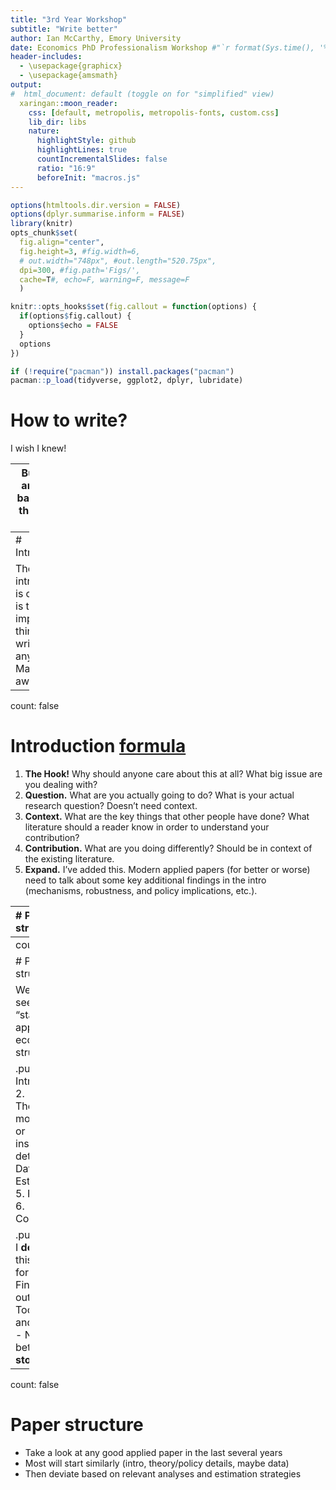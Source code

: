 ```yaml
---
title: "3rd Year Workshop"
subtitle: "Write better"
author: Ian McCarthy, Emory University
date: Economics PhD Professionalism Workshop #"`r format(Sys.time(), '%d %B %Y')`"
header-includes: 
  - \usepackage{graphicx}
  - \usepackage{amsmath}
output:
#  html_document: default (toggle on for "simplified" view)
  xaringan::moon_reader:
    css: [default, metropolis, metropolis-fonts, custom.css] 
    lib_dir: libs
    nature:
      highlightStyle: github
      highlightLines: true
      countIncrementalSlides: false
      ratio: "16:9"
      beforeInit: "macros.js"
---
```


<!-- Adjust some CSS code for font size, maintain R code font size -->
<style type="text/css">
.remark-slide-content {
    font-size: 30px;
    padding: 1em 2em 1em 2em;    
}
.remark-code, .remark-inline-code { 
    font-size: 20px;
}
</style>


<!-- Set R options for how code chunks are displayed and load packages -->
```r
options(htmltools.dir.version = FALSE)
options(dplyr.summarise.inform = FALSE)
library(knitr)
opts_chunk$set(
  fig.align="center",  
  fig.height=3, #fig.width=6,
  # out.width="748px", #out.length="520.75px",
  dpi=300, #fig.path='Figs/',
  cache=T#, echo=F, warning=F, message=F
  )

knitr::opts_hooks$set(fig.callout = function(options) {
  if(options$fig.callout) {
    options$echo = FALSE
  }
  options
})

if (!require("pacman")) install.packages("pacman")
pacman::p_load(tidyverse, ggplot2, dplyr, lubridate)
```

# How to write?

I wish I knew!

--
But there are some basic rules that might help

---
# Introduction

The introduction is critical. It is the most important thing you'll write for any paper. Make it awesome!


---
count: false

# Introduction [formula](https://www.albany.edu/spatial/training/5-The%20Introduction%20Formula.pdf)

1. **The Hook!** Why should anyone care about this at all? What big issue are you dealing with?
2. **Question.** What are you actually going to do? What is your actual research question? Doesn't need context.
3. **Context.** What are the key things that other people have done? What literature should a reader know in order to understand your contribution? 
4. **Contribution.** What are you doing differently? Should be in context of the existing literature.
5. **Expand.** I've added this. Modern applied papers (for better or worse) need to talk about some key additional findings in the intro (mechanisms, robustness, and policy implications, etc.).


---
# Paper structure

We've all seen the "standard" applied econ paper structure:

.pull-left[
1. Introduction
2. Theoretical motivation or institutional details
3. Data
4. Estimation
5. Results
6. Conclusion
]

---
count: false

# Paper structure

We've all seen the "standard" applied econ paper structure:

.pull-left[
1. Introduction
2. Theoretical motivation or institutional details
3. Data
4. Estimation
5. Results
6. Conclusion
]

.pull-right[
I **do not** like this formula...
- Fine as outline
- Too rigid and boring
- Need better **story**
]

---
count: false

# Paper structure

- Take a look at any good applied paper in the last several years
- Most will start similarly (intro, theory/policy details, maybe data)
- Then deviate based on relevant analyses and estimation strategies